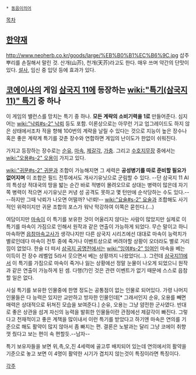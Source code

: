  * [[동음이의어]]
[[목차]]
== [[한약재]] ==
http://www.neoherb.co.kr/goods/large/%EB%B0%B1%EC%B6%9C.jpg
삽주 뿌리를 손질해서 말린 것. 산개(山芥), 천개(天芥)라고도 한다. 매우 쓰며 약간의 단맛이 있다.
[[설사]], 임신 중 입덧 등에 효과가 있다.

== [[코에이]]사의 게임 [[삼국지 11]]에 등장하는 [[wiki:"특기(삼국지11)" 특기]] 중 하나 ==

이 게임의 밸런스를 망치는 특기 중 하나. '''모든 계략의 소비기력을 1로''' 만들어준다. 심지어는 [[wiki:"낙뢰#s-2" 낙뢰]] 등도 포함. 이론상으로는 아무런 기교 업그레이드도 하지 않은 상태에서조차 적을 향해 100번의 계략을 날릴 수 있다는 것으로 지능이 높은 장수나 혹은 좋은 계략계 특기를 갖춘 장수와 연합하면 게임의 난이도가 한없이 쉬워진다.

가지고 등장하는 장수로는 [[순유]], [[마속]], [[제갈각]], [[가충]]. 그리고 [[수호지]]무장 중에서는 [[wiki:"오용#s-2" 오용]]이 가지고 있다.

[[wiki:"귀문#s-2" 귀문]]과 조합이 가능해지면 그 세력은 '''공성병기를 따로 준비할 필요가 없어지며''' 이 조합은 필드 전투에서도 개사기유닛으로 군림할 수 있다. --단 삼국지 11 AI의 특성상 적대국의 땅을 밟는 순간 바로 적병이 몰려오므로 상대는 병력이 많은데 자기쪽 병력이 적으면 사기유닛은 커녕 성 공격도 못하고 몇 턴만에 순삭당하는 수도 있다.-- --하지만 그때 낙뢰가 나오면 어떨까? 낙!뢰!--  [[wiki:"요술#s-2" 요술]]과 조합해도 사기적인 위력이지만 귀문 조합의 포스가 워낙 막강하여 이쪽은 묻힌다.(...)

여담이지만 [[마속]]이 이 특기를 보유한 것이 어울리지 않다는 사람이 많았지만 실제로 이 특기를 마속이 가짐으로 인해서 원작과 같은 연출이 가능하게 되었다. 무슨 말이고 하니 마속하면 [[읍참마속]]고사가 생각나지만 다른 삼국지 시리즈에선 대대로 마속이 능력치가 별로인데다 마속이 전투 중에 죽거나 이벤트상으로 버려야할 상황이 오더라도 별로 거리낌이 없었다. 한술 더 떠서 [[삼국지 공명전]]에서는 [[wiki:"잉여#s-2" 잉여]]인 마속을 베는 이득이 전 장수 레벨업 5라서 웃으면서 베는 상황까지 나왔었다(…). 그런데 [[삼국지11]]에서 이 특기를 가짐으로 마속이 죽거나 잃는 상황에선 정말 눈물이 나오게 되었으니 원작과 같은 연출이 가능하게 된 셈. 다행(?)인 것은 관련 이벤트가 없기 때문에 스스로 읍참할 일은 없다.

사실 특기를 보유한 인물중에 한명 정도는 공통점이 없는 인물로 되어있다. 가령 나머지 인물들은 다 능력은 있지만 교만하고 방자한 인물인데[* 그래서인지 순유, 오용를 빼면 매력은 상대적으로 뒤쳐진 모습을 보여준다.] 순유, 오용는 그냥 얌전한 군사였다. 반대로 좋은 상관을 섬겨 자신의 능력을 발휘한 인물들이란 관점에선 제갈각이 빠진다. 그렇다고 천재적이고 좋은 계책을 많이내서 이런 특기를 받았다고 하기엔 마속은 연의를 기준으로 해도 활약이 많지 않아서 좀 빠지는 편. 결론은 노발과는 달리 그냥 코에이 취향껏 줬다고 보는 편이 속 편할듯.--남자--

특기 보유자들을 보면 위,촉,오,진 4세력에 골고루 배치되어 있는데 연의에서의 활약을 기준으로 놓고 보면 이 4명이 활약한 시기가 겹치지 않는것이 특징이라면 특징이다.


[[각주]]
